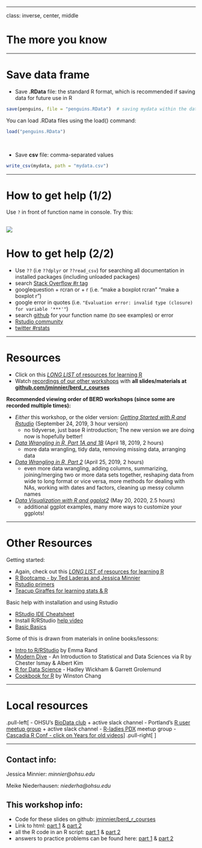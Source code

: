 
---

class: inverse, center, middle

# The more you know

---

# Save data frame

* Save __.RData__ file: the standard R format, which is recommended if saving data for future use in R
```r
save(penguins, file = "penguins.RData")  # saving mydata within the data folder
```

You can load .RData files using the load() command:

```r
load("penguins.RData")
```
  

<br>

* Save __csv__ file: comma-separated values

```r
write_csv(mydata, path = "mydata.csv")
```

---

# How to get help (1/2)

Use `?` in front of function name in console. Try this:

![](img/01_help_screenshot.png)
---

# How to get help (2/2)

- Use `??` (i.e `??dplyr` or `??read_csv`) for searching all documentation in installed packages (including unloaded packages)
- search [Stack Overflow #r tag](https://stackoverflow.com/questions/tagged/r)
- googlequestion + rcran or + r (i.e. "make a boxplot rcran" "make a boxplot r")
- google error in quotes (i.e. `"Evaluation error: invalid type (closure) for variable '***'"`)
- search [github](https://github.com/search/advanced?q=language:R) for your function name (to see examples) or error
- [Rstudio community](https://community.rstudio.com/)
- [twitter #rstats](https://twitter.com/search?q=%23rstats&src=typd)

---

# Resources

- Click on this [*LONG LIST* of resources for learning R](https://github.com/jminnier/awesome-rstats/blob/master/learn-r.md)
- Watch [recordings of our other workshops](https://echo360.org/section/c84999b7-b62f-4fcd-8ddd-77ac4ae7c7b9/home) with **all slides/materials at [github.com/jminnier/berd_r_courses](https://github.com/jminnier/berd_r_courses)**

**Recommended viewing order of BERD workshops (since some are recorded multiple times):**

- *Either* this workshop, or the older version: [*Getting Started with R and Rstudio*](https://jminnier-berd-r-courses.netlify.com/01-getting-started-v2/01_getting_started_slides.html) (September 24, 2019, 3 hour version)
  + no tidyverse, just base R introduction; The new version we are doing now is hopefully better!
- [*Data Wrangling in R, Part 1A and 1B*](http://bit.ly/berd_tidy1) (April 18, 2019, 2 hours)
  + more data wrangling, tidy data, removing missing data, arranging data
- [*Data Wrangling in R, Part 2*](https://jminnier-berd-r-courses.netlify.com/02-data-wrangling-tidyverse/02_data_wrangling_slides_part2.html) (April 25, 2019, 2 hours)
  + even more data wrangling, adding columns, summarizing, joining/merging two or more data sets together, reshaping data from wide to long format or vice versa, more methods for dealing with NAs, working with dates and factors, cleaning up messy column names
- [*Data Visualization with R and ggplot2*](html) (May 20, 2020, 2.5 hours)
  + additional ggplot examples, many more ways to customize your ggplots!


---

# Other Resources

Getting started:

- Again, check out this [*LONG LIST* of resources for learning R](https://github.com/jminnier/awesome-rstats/blob/master/learn-r.md)
- [R Bootcamp - by Ted Laderas and Jessica Minnier](https://r-bootcamp.netlify.app/)
- [Rstudio primers](https://rstudio.cloud/learn/primers)
- [Teacup Giraffes for learning stats & R](https://tinystats.github.io/teacups-giraffes-and-statistics/index.html)

Basic help with installation and using Rstudio

- [RStudio IDE Cheatsheet](https://resources.rstudio.com/rstudio-cheatsheets/rstudio-ide-cheat-sheet)
- Install R/RStudio [help video](https://www.youtube.com/watch?v=kOQDdJZ7Hl4&feature=youtu.be)
- [Basic Basics](http://rladiessydney.org/post/2018/11/05/basicbasics/)

Some of this is drawn from materials in online books/lessons:

- [Intro to R/RStudio](http://www-users.york.ac.uk/~er13/17C%20-%202018/pracs/01IntroductionToModuleAndRStudio.html) by Emma Rand
- [Modern Dive](https://moderndive.com/) - An Introduction to Statistical and Data Sciences via R by Chester Ismay & Albert Kim
- [R for Data Science](https://r4ds.had.co.nz/) - Hadley Wickham & Garrett Grolemund
- [Cookbook for R](http://www.cookbook-r.com/) by Winston Chang

---

# Local resources

.pull-left[
- OHSU's [BioData club](https://biodata-club.github.io/) + active slack channel
- Portland's [R user meetup group](https://www.meetup.com/portland-r-user-group/) + active slack channel
- [R-ladies PDX](https://www.meetup.com/R-Ladies-PDX/) meetup group
- [Cascadia R Conf - click on Years for old videos](https://cascadiarconf.org/)
]
.pull-right[
<center><img src="img/horst_welcome_to_rstats_twitter.png" width="100%" height="100%"><a href="https://github.com/allisonhorst/stats-illustrations"><br>Allison Horst</a></center>
]

---

## Contact info:

Jessica Minnier: _minnier@ohsu.edu_

Meike Niederhausen: _niederha@ohsu.edu_


## This workshop info:

- Code for these slides on github: [jminnier/berd_r_courses](https://github.com/jminnier/berd_r_courses)
- Link to html: [part 1](https://jminnier-berd-r-courses.netlify.app/01-intro-r-eda/01_intro_r_eda_part1) & [part 2](https://jminnier-berd-r-courses.netlify.app/01-intro-r-eda/01_intro_r_eda_part2)
- all the R code in an R script: [part 1](https://jminnier-berd-r-courses.netlify.app/01-intro-r-eda/01_intro_r_eda_part1.R) & [part 2](https://jminnier-berd-r-courses.netlify.app/01-intro-r-eda/01_intro_r_eda_part2.R)
- answers to practice problems can be found here: [part 1](https://jminnier-berd-r-courses.netlify.com/01-intro-r-eda/01_intro_r_eda_Practice_Answers_part1) & [part 2](https://jminnier-berd-r-courses.netlify.com/01-intro-r-eda/01_intro_r_eda_Practice_Answers_part2)


